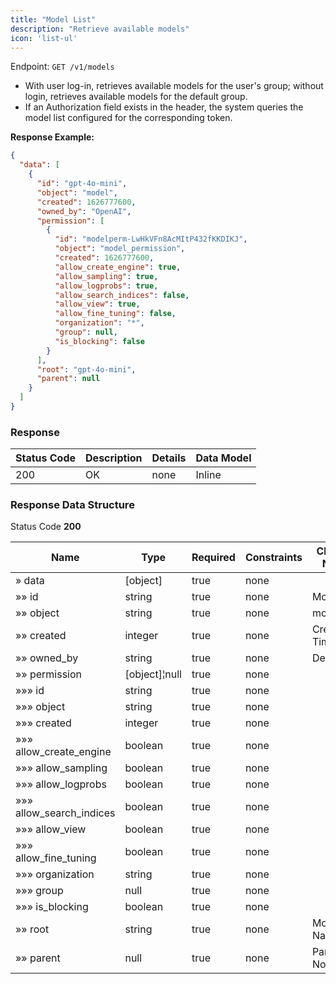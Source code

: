 ```yaml
---
title: "Model List"
description: "Retrieve available models"
icon: 'list-ul'
---
```


Endpoint: `GET /v1/models`

- With user log-in, retrieves available models for the user's group; without login, retrieves available models for the default group.
- If an Authorization field exists in the header, the system queries the model list configured for the corresponding token.

**Response Example:**

```json
{
  "data": [
    {
      "id": "gpt-4o-mini",
      "object": "model",
      "created": 1626777600,
      "owned_by": "OpenAI",
      "permission": [
        {
          "id": "modelperm-LwHkVFn8AcMItP432fKKDIKJ",
          "object": "model_permission",
          "created": 1626777600,
          "allow_create_engine": true,
          "allow_sampling": true,
          "allow_logprobs": true,
          "allow_search_indices": false,
          "allow_view": true,
          "allow_fine_tuning": false,
          "organization": "*",
          "group": null,
          "is_blocking": false
        }
      ],
      "root": "gpt-4o-mini",
      "parent": null
    }
  ]
}
```

### Response

|Status Code | Description | Details | Data Model|
|---|---|---|---|
|200|OK|none|Inline|

### Response Data Structure

Status Code **200**

|Name | Type | Required | Constraints | Chinese Name | Description|
|---|---|---|---|---|---|
|» data|[object]|true|none||none|
|»» id|string|true|none|Model ID|none|
|»» object|string|true|none|model|none|
|»» created|integer|true|none|Creation Time|none|
|»» owned_by|string|true|none|Developer|none|
|»» permission|[object]¦null|true|none||none|
|»»» id|string|true|none||none|
|»»» object|string|true|none||none|
|»»» created|integer|true|none||none|
|»»» allow_create_engine|boolean|true|none||none|
|»»» allow_sampling|boolean|true|none||none|
|»»» allow_logprobs|boolean|true|none||none|
|»»» allow_search_indices|boolean|true|none||none|
|»»» allow_view|boolean|true|none||none|
|»»» allow_fine_tuning|boolean|true|none||none|
|»»» organization|string|true|none||none|
|»»» group|null|true|none||none|
|»»» is_blocking|boolean|true|none||none|
|»» root|string|true|none|Model Name|none|
|»» parent|null|true|none|Parent Node|none|
